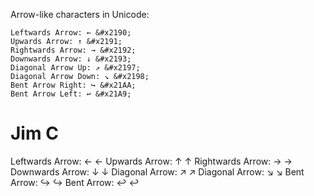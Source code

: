 Arrow-like characters in Unicode:

    Leftwards Arrow: ← &#x2190;
    Upwards Arrow: ↑ &#x2191;
    Rightwards Arrow: → &#x2192;
    Downwards Arrow: ↓ &#x2193;
    Diagonal Arrow Up: ↗ &#x2197;
    Diagonal Arrow Down: ↘ &#x2198;
    Bent Arrow Right: ↪ &#x21AA;
    Bent Arrow Left: ↩ &#x21A9;


# Jim C

Leftwards Arrow: ← &#x2190;
Upwards Arrow: ↑ &#x2191;
Rightwards Arrow: → &#x2192;
Downwards Arrow: ↓ &#x2193;
Diagonal Arrow: ↗ &#x2197;
Diagonal Arrow: ↘ &#x2198;
Bent Arrow: ↪ &#x21AA;
Bent Arrow: ↩ &#x21A9;

